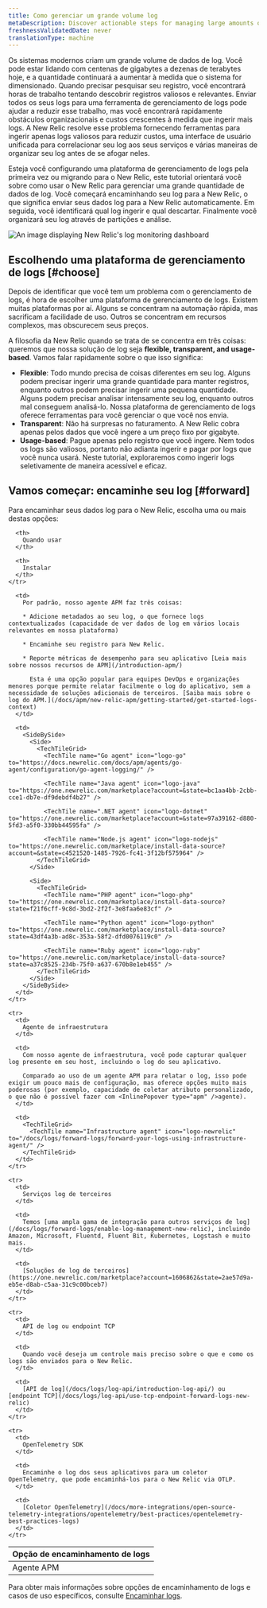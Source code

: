 ```yaml
---
title: Como gerenciar um grande volume log
metaDescription: Discover actionable steps for managing large amounts of log data to reduce toil and save on cost. Learn more about log ingestion in this documentation.
freshnessValidatedDate: never
translationType: machine
---
```


Os sistemas modernos criam um grande volume de dados de log. Você pode estar lidando com centenas de gigabytes a dezenas de terabytes hoje, e a quantidade continuará a aumentar à medida que o sistema for dimensionado. Quando precisar pesquisar seu registro, você encontrará horas de trabalho tentando descobrir registros valiosos e relevantes. Enviar todos os seus logs para uma ferramenta de gerenciamento de logs pode ajudar a reduzir esse trabalho, mas você encontrará rapidamente obstáculos organizacionais e custos crescentes à medida que ingerir mais logs. A New Relic resolve esse problema fornecendo ferramentas para ingerir apenas logs valiosos para reduzir custos, uma interface de usuário unificada para correlacionar seu log aos seus serviços e várias maneiras de organizar seu log antes de se afogar neles.

Esteja você configurando uma plataforma de gerenciamento de logs pela primeira vez ou migrando para o New Relic, este tutorial orientará você sobre como usar o New Relic para gerenciar uma grande quantidade de dados de log. Você começará encaminhando seu log para a New Relic, o que significa enviar seus dados log para a New Relic automaticamente. Em seguida, você identificará qual log ingerir e qual descartar. Finalmente você organizará seu log através de partições e análise.

<img title="log-dashboard" alt="An image displaying New Relic's log monitoring dashboard" src="/images/logs_manage_large_logs.webp" />

## Escolhendo uma plataforma de gerenciamento de logs [#choose]

Depois de identificar que você tem um problema com o gerenciamento de logs, é hora de escolher uma plataforma de gerenciamento de logs. Existem muitas plataformas por aí. Alguns se concentram na automação rápida, mas sacrificam a facilidade de uso. Outros se concentram em recursos complexos, mas obscurecem seus preços.

A filosofia da New Relic quando se trata de <InlinePopover type="logs" />se concentra em três coisas: queremos que nossa solução de log seja <DNT>**flexible, transparent, and usage-based**</DNT>. Vamos falar rapidamente sobre o que isso significa:

* <DNT>**Flexible**</DNT>: Todo mundo precisa de coisas diferentes em seu log. Alguns podem precisar ingerir uma grande quantidade para manter registros, enquanto outros podem precisar ingerir uma pequena quantidade. Alguns podem precisar analisar intensamente seu log, enquanto outros mal conseguem analisá-lo. Nossa plataforma de gerenciamento de logs oferece ferramentas para você gerenciar o que você nos envia.
* <DNT>**Transparent**</DNT>: Não há surpresas no faturamento. A New Relic cobra apenas pelos dados que você ingere a um preço fixo por gigabyte.
* <DNT>**Usage-based**</DNT>: Pague apenas pelo registro que você ingere. Nem todos os logs são valiosos, portanto não adianta ingerir e pagar por logs que você nunca usará. Neste tutorial, exploraremos como ingerir logs seletivamente de maneira acessível e eficaz.

## Vamos começar: encaminhe seu log [#forward]

Para encaminhar seus dados log para o New Relic, escolha uma ou mais destas opções:

<table>
  <thead>
    <tr>
      <th>
        Opção de encaminhamento de logs
      </th>

      <th>
        Quando usar
      </th>

      <th>
        Instalar
      </th>
    </tr>
  </thead>

  <tbody>
    <tr>
      <td>
        Agente APM
      </td>

      <td>
        Por padrão, nosso agente APM faz três coisas:

        * Adicione metadados ao seu log, o que fornece logs contextualizados (capacidade de ver dados de log em vários locais relevantes em nossa plataforma)

        * Encaminhe seu registro para New Relic.

        * Reporte métricas de desempenho para seu aplicativo [Leia mais sobre nossos recursos de APM](/introduction-apm/)

          Esta é uma opção popular para equipes DevOps e organizações menores porque permite relatar facilmente o log do aplicativo, sem a necessidade de soluções adicionais de terceiros. [Saiba mais sobre o log do APM.](/docs/apm/new-relic-apm/getting-started/get-started-logs-context)
      </td>

      <td>
        <SideBySide>
          <Side>
            <TechTileGrid>
              <TechTile name="Go agent" icon="logo-go" to="https://docs.newrelic.com/docs/apm/agents/go-agent/configuration/go-agent-logging/" />

              <TechTile name="Java agent" icon="logo-java" to="https://one.newrelic.com/marketplace?account=&state=bc1aa4bb-2cbb-cce1-db7e-df9debdf4b27" />

              <TechTile name=".NET agent" icon="logo-dotnet" to="https://one.newrelic.com/marketplace?account=&state=97a39162-d880-5fd3-a5f0-330bb44595fa" />

              <TechTile name="Node.js agent" icon="logo-nodejs" to="https://one.newrelic.com/marketplace/install-data-source?account=&state=c4521520-1485-7926-fc41-3f12bf575964" />
            </TechTileGrid>
          </Side>

          <Side>
            <TechTileGrid>
              <TechTile name="PHP agent" icon="logo-php" to="https://one.newrelic.com/marketplace/install-data-source?state=f21f6cff-9c8d-3bd2-2f2f-3e8faa6e83cf" />

              <TechTile name="Python agent" icon="logo-python" to="https://one.newrelic.com/marketplace/install-data-source?state=43df4a3b-ad8c-353a-58f2-dfd0076119c0" />

              <TechTile name="Ruby agent" icon="logo-ruby" to="https://one.newrelic.com/marketplace/install-data-source?state=a37c8525-234b-75f0-a637-670b8e1eb455" />
            </TechTileGrid>
          </Side>
        </SideBySide>
      </td>
    </tr>

    <tr>
      <td>
        Agente de infraestrutura
      </td>

      <td>
        Com nosso agente de infraestrutura, você pode capturar qualquer log presente em seu host, incluindo o log do seu aplicativo.

        Comparado ao uso de um agente APM para relatar o log, isso pode exigir um pouco mais de configuração, mas oferece opções muito mais poderosas (por exemplo, capacidade de coletar atributo personalizado, o que não é possível fazer com <InlinePopover type="apm" />agente).
      </td>

      <td>
        <TechTileGrid>
          <TechTile name="Infrastructure agent" icon="logo-newrelic" to="/docs/logs/forward-logs/forward-your-logs-using-infrastructure-agent/" />
        </TechTileGrid>
      </td>
    </tr>

    <tr>
      <td>
        Serviços log de terceiros
      </td>

      <td>
        Temos [uma ampla gama de integração para outros serviços de log](/docs/logs/forward-logs/enable-log-management-new-relic), incluindo Amazon, Microsoft, Fluentd, Fluent Bit, Kubernetes, Logstash e muito mais.
      </td>

      <td>
        [Soluções de log de terceiros](https://one.newrelic.com/marketplace?account=1606862&state=2ae57d9a-eb5e-d8ab-c5aa-31c9c00bceb7)
      </td>
    </tr>

    <tr>
      <td>
        API de log ou endpoint TCP
      </td>

      <td>
        Quando você deseja um controle mais preciso sobre o que e como os logs são enviados para o New Relic.
      </td>

      <td>
        [API de log](/docs/logs/log-api/introduction-log-api/) ou [endpoint TCP](/docs/logs/log-api/use-tcp-endpoint-forward-logs-new-relic)
      </td>
    </tr>

    <tr>
      <td>
        OpenTelemetry SDK
      </td>

      <td>
        Encaminhe o log dos seus aplicativos para um coletor OpenTelemetry, que pode encaminhá-los para o New Relic via OTLP.
      </td>

      <td>
        [Coletor OpenTelemetry](/docs/more-integrations/open-source-telemetry-integrations/opentelemetry/best-practices/opentelemetry-best-practices-logs)
      </td>
    </tr>
  </tbody>
</table>

Para obter mais informações sobre opções de encaminhamento de logs e casos de uso específicos, consulte [Encaminhar logs](/docs/logs/forward-logs/enable-log-management-new-relic).

<DocTiles numbered>
  <DocTile title="Get started" label={{text: 'You are here', color: '#FCD672'}} path="/docs/tutorial-large-logs/get-started-managing-large-logs" />

  <DocTile title="Filter and reduce your log ingest" path="/docs/tutorial-large-logs/filter-large-logs" />

  <DocTile title="Organize your logs" path="/docs/tutorial-large-logs/organize-large-logs" />
</DocTiles>